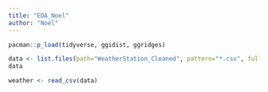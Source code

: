 ```yaml
---
title: "EDA_Noel"
author: "Noel"
---
```


```r
pacman::p_load(tidyverse, ggidist, ggridges)

```
```r
data <- list.files(path="WeatherStation_Cleaned", pattern="*.csv", full.names=TRUE)
data

weather <- read_csv(data)
```








